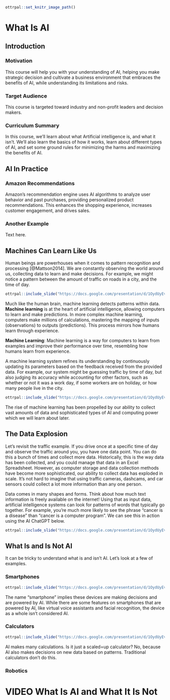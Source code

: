 
```r
ottrpal::set_knitr_image_path()
```

# What Is AI

## Introduction

### Motivation

This course will help you with your understanding of AI, helping you make strategic decision and cultivate a business environment that embraces the benefits of AI, while understanding its limitations and risks.

### Target Audience

This course is targeted toward industry and non-profit leaders and decision makers.

### Curriculum Summary

In this course, we'll learn about what Artificial intelligence is, and what it isn't. We'll also learn the basics of how it works, learn about different types of AI, and set some ground rules for minimizing the harms and maximizing the benefits of AI.

## AI In Practice

### Amazon Recommendations

Amazon's recommendation engine uses AI algorithms to analyze user behavior and past purchases, providing personalized product recommendations. This enhances the shopping experience, increases customer engagement, and drives sales.

### Another Example

Text here.

## Machines Can Learn Like Us

Human beings are powerhouses when it comes to pattern recognition and processing [@Mattson2014]. We are constantly observing the world around us, collecting data to learn and make decisions. For example, we might notice a pattern between the amount of traffic on roads in a city, and the time of day. 

```r
ottrpal::include_slide("https://docs.google.com/presentation/d/1OydUyEv1uEzn8ONPznxH1mGd4VHC9n88_aUGqkHJX4I/edit#slide=id.gcf1264c749_0_140")
```

Much like the human brain, machine learning detects patterns within data. **Machine learning** is at the heart of artificial intelligence, allowing computers to learn and make predictions. In more complex machine learning, computers make millions of calculations, mastering the mapping of inputs (observations) to outputs (predictions). This process mirrors how humans learn through experience. 

<div class = "dictionary"> 
**Machine Learning**: Machine learning is a way for computers to learn from examples and improve their performance over time, resembling how humans learn from experience.
</div>

A machine learning system refines its understanding by continuously updating its parameters based on the feedback received from the provided data. For example, our system might be guessing traffic by time of day, but also judging its accuracy while accounting for other factors, such as whether or not it was a work day, if some workers are on holiday, or how many people live in the city. 

```r
ottrpal::include_slide("https://docs.google.com/presentation/d/1OydUyEv1uEzn8ONPznxH1mGd4VHC9n88_aUGqkHJX4I/edit#slide=id.g1965a5f7f0a_0_44")
```

The rise of machine learning has been propelled by our ability to collect vast amounts of data and sophisticated types of AI and computing power which we will learn about later.

## The Data Explosion

Let's revisit the traffic example. If you drive once at a specific time of day and observe the traffic around you, you have one data point. You can do this a bunch of times and collect more data. Historically, this is the way data has been collected, and you could manage that data in an Excel Spreadsheet. However, as computer storage and data collection methods have become more sophisticated, our ability to collect data has exploded in scale. It's not hard to imagine that using traffic cameras, dashcams, and car sensors could collect a lot more information than any one person.

Data comes in many shapes and forms. Think about how much text information is freely available on the internet! Using that as input data, artificial intelligence systems can look for patterns of words that typically go together. For example, you're much more likely to see the phrase "cancer is a disease" than "cancer is a computer program". We can see this in action using the AI ChatGPT below.

```r
ottrpal::include_slide("https://docs.google.com/presentation/d/1OydUyEv1uEzn8ONPznxH1mGd4VHC9n88_aUGqkHJX4I/edit#slide=id.g2a3877ab699_0_79")
```

## What Is and Is Not AI

It can be tricky to understand what is and isn't AI. Let's look at a few of examples.

### Smartphones

```r
ottrpal::include_slide("https://docs.google.com/presentation/d/1OydUyEv1uEzn8ONPznxH1mGd4VHC9n88_aUGqkHJX4I/edit#slide=id.g2a3877ab699_0_120")
```

The name "smartphone" implies these devices are making decisions and are powered by AI. While there are some features on smartphones that are powered by AI, like virtual voice assistants and facial recognition, the device as a whole isn't considered AI. 

### Calculators

```r
ottrpal::include_slide("https://docs.google.com/presentation/d/1OydUyEv1uEzn8ONPznxH1mGd4VHC9n88_aUGqkHJX4I/edit#slide=id.g2a3877ab699_0_279")
```

AI makes many calculations. Is it just a scaled=up calculator? No, because AI also makes decisions on new data based on patterns. Traditional calculators don't do this.

### Robotics


# VIDEO What Is AI and What It Is Not
